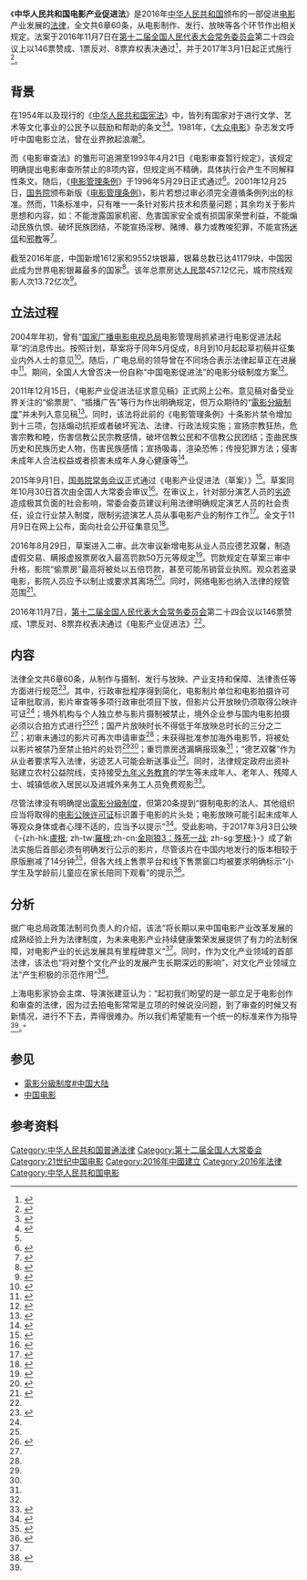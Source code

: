  {{Infobox PRC legislation
| 名称 = 中华人民共和国电影产业促进法
| 简称 = 电影产业促进法
| 提案方 = [[国家新闻出版广电总局|国家新闻出版广电总局]]
| 公布日期 = 2016年11月7日
| 施行日期 = 2017年3月1日
| 类别 = 普通法律
| wikisource = 中华人民共和国电影产业促进法
| pdf = 中华人民共和国电影产业促进法.pdf
| flk-id = MmM5MDlmZGQ2NzhiZjE3OTAxNjc4YmY4MjkxNDA5NDc%3D
<!-- 立法 -->
| 征求意见日期 = 2011年12月15日
| 议会届次 = 第十二届全国人大常委会第二十四次会议
| 人大常委会通过日期 = 2016年11月7日
| 人大通过日期 = 
| 国务院通过日期 = 
| 公布者 = [[国家主席|国家主席]][[习近平|习近平]]
| 公布命令 = 第54号《中华人民共和国主席令》| 自定义立法过程 = 
<!-- 废止 -->
| 废止日期 = 
| 被取代 = 
| 自定义废止过程 = 
}} 
{{中华人民共和国政治}}

《'''中华人民共和国电影产业促进法'''》是2016年[[中华人民共和国|中华人民共和国]]颁布的一部促进[[电影|电影]]产业发展的[[法律|法律]]，全文共6章60条，从电影制作、发行、放映等各个环节作出相关规定。法案于2016年11月7日在[[第十二届全国人民代表大会常务委员会|第十二届全国人民代表大会常务委员会]]第二十四会议上以146票赞成、1票反对、8票弃权表决通过<ref name="通过">{{cite web|title=全国人大表决通过《电影产业促进法》|url=http://ent.qq.com/a/20161107/032630.htm|website=腾讯娱乐|accessdate=2017-03-02|date=2016-11-07|deadurl=no|archiveurl=https://web.archive.org/web/20170302114701/http://ent.qq.com/a/20161107/032630.htm|archivedate=2017-03-02}}</ref>，并于2017年3月1日起正式施行<ref>{{cite web|title=《电影产业促进法》今起实施：劣迹艺人恐禁业|url=http://ent.qq.com/a/20170301/010804.htm?winzoom=0.875|website=腾讯娱乐|accessdate=2017-03-02|date=2017-03-01|deadurl=no|archiveurl=https://web.archive.org/web/20170302114649/http://ent.qq.com/a/20170301/010804.htm?winzoom=0.875|archivedate=2017-03-02}}</ref>。

== 背景 ==
在1954年以及现行的《[[中华人民共和国宪法|中华人民共和国宪法]]》中，皆列有国家对于进行文学、艺术等文化事业的公民予以鼓励和帮助的条文<ref name="54x">{{cite wikisource|title=中华人民共和国宪法（1954年）|wslink= 中华人民共和国宪法 (1954年)|wslanguage=zh|year=1954}}</ref>{{rp|第95条}}<ref name="nxf">{{cite wikisource|title=中华人民共和国宪法|wslink= 中华人民共和国宪法|wslanguage=zh|year=2004}}</ref>{{rp|第47条}}。1981年，《[[大众电影|大众电影]]》杂志发文呼吁中国电影立法，曾在业界掀起浪潮<ref name="解读" />。

而《电影审查法》的雏形可追溯至1993年4月21日《电影审查暂行规定》，该规定明确提出电影审查所禁止的8项内容，但规定尚不精确，具体执行会产生不同解释性条文。随后，《[[:s:电影管理条例_(1996年)|电影管理条例]]》于1996年5月29日正式通过<ref>{{cite web|title=解码大陆电影审查|url=http://news.ifeng.com/shendu/fhzk/detail_2012_06/06/15086064_0.shtml|website=凤凰网|accessdate=2017-03-02|date=2012-06-06|deadurl=no|archiveurl=https://web.archive.org/web/20170302112709/http://news.ifeng.com/shendu/fhzk/detail_2012_06/06/15086064_0.shtml|archivedate=2017-03-02}}</ref>。2001年12月25日，[[中华人民共和国国务院|国务院]]颁布新版《[[:s:电影管理条例_(2001年)|电影管理条例]]》，影片若想过审必须完全遵循条例列出的标准。然而，11条标准中，只有唯一一条针对影片技术和质量问题；其余均关于影片思想和内容，如：不能泄露国家机密、危害国家安全或有损国家荣誉利益，不能煽动民族仇恨、破坏民族团结，不能宣扬淫秽、赌博、暴力或教唆犯罪，不能宣扬[[迷信|迷信]]和[[邪教|邪教]]等<ref>{{cite web|title=解密电影审查委员会 《鬼子来了》立场不当被禁|url=http://news.163.com/07/0221/14/37S3C2SP00011229.html|website=网易|accessdate=2017-03-02|date=2007-02-21|deadurl=yes|archiveurl=https://web.archive.org/web/20161220034550/http://news.163.com/07/0221/14/37S3C2SP00011229.html|archivedate=2016-12-20}}</ref>。

截至2016年底，中国新增1612家和9552块银幕，银幕总数已达41179块，中国因此成为世界电影银幕最多的国家<ref>{{cite web|title=2016年中国电影票房457亿元 观影人次超过13亿|url=http://www.gov.cn/xinwen/2016-12/31/content_5155313.htm|website=中国政府网|accessdate=2017-03-02|date=2016-12-31|deadurl=no|archiveurl=https://web.archive.org/web/20170302195848/http://www.gov.cn/xinwen/2016-12/31/content_5155313.htm|archivedate=2017-03-02}}</ref>。该年总票房达[[人民幣|人民幣]]457.12亿元，城市院线观影人次13.72亿次<ref>{{cite web|title=2016内地票房最终定格457亿 较去年微涨4% 增速放缓同时多个单项纪录被打破|url=http://news.mtime.com/2016/12/29/1564949.html|website=Mtime时光网|accessdate=2017-03-02|date=2016-12-29|deadurl=no|archiveurl=https://web.archive.org/web/20170302194108/http://news.mtime.com/2016/12/29/1564949.html|archivedate=2017-03-02}}</ref>。

== 立法过程 ==
2004年年初，曾有“[[国家广播电影电视总局|国家广播电影电视总局]]电影管理局抓紧进行电影促进法起草”的消息传出。按照计划，草案将于同年5月促成，8月到10月起起草初稿并征集业内外人士的意见<ref>{{cite web|title=看<电影促进法>起草 电影法让"他们"望眼欲穿|url=http://news.xinhuanet.com/ent/2004-03/23/content_1379591.htm|website=新华社|accessdate=2017-03-02|date=2004-03-23|deadurl=no|archiveurl=https://web.archive.org/web/20170302114131/http://news.xinhuanet.com/ent/2004-03/23/content_1379591.htm|archivedate=2017-03-02}}</ref>。随后，广电总局的领导曾在不同场合表示法律起草正在进展中<ref>{{cite web|title=国务院常务会议通过《电影产业促进法（草案）》 中国电影法"孕育"过程漫长 1984年就有第一稿|url=http://news.mtime.com/2015/09/01/1546417.html|website=Mtime时光网|accessdate=2017-03-02|date=2015-09-01|deadurl=no|archiveurl=https://web.archive.org/web/20170302113737/http://news.mtime.com/2015/09/01/1546417.html|archivedate=2017-03-02}}</ref>。期间，全国人大曾否决一份自称“中国电影促进法”的电影分级制度方案<ref>{{cite web|title=First film rating scheme in the making|url=http://www.chinadaily.com.cn/english/doc/2004-12/17/content_400848.htm|website=中国日报|accessdate=2017-03-02|date=2004-12-17|language=en|deadurl=no|archiveurl=https://web.archive.org/web/20150924054201/http://www.chinadaily.com.cn/english/doc/2004-12/17/content_400848.htm|archivedate=2015-09-24}}</ref>。

2011年12月15日，《电影产业促进法征求意见稿》正式网上公布。意见稿对备受业界关注的“偷票房”、“插播广告”等行为作出明确规定，但万众期待的“[[電影分級制度|電影分級制度]]”并未列入意见稿<ref>{{cite web|author1=张麟|title=专家解读《电影产业促进法征求意见》 分级制遥遥无期|url=http://ent.ifeng.com/movie/news/industry/detail_2011_12/16/11365677_0.shtml|website=凤凰网|accessdate=2017-03-02|date=2011-12-16|deadurl=no|archiveurl=https://web.archive.org/web/20170302193631/http://ent.ifeng.com/movie/news/industry/detail_2011_12/16/11365677_0.shtml|archivedate=2017-03-02}}</ref>。同时，该法将此前的《电影管理条例》十条影片禁令增加到十三项，包括煽动抗拒或者破坏宪法、法律、行政法规实施；宣扬宗教狂热，危害宗教和睦，伤害信教公民宗教感情，破坏信教公民和不信教公民团结；歪曲民族历史和民族历史人物，伤害民族感情；宣扬吸毒，渲染恐怖；传授犯罪方法；侵害未成年人合法权益或者损害未成年人身心健康等<ref>{{cite web|author1=周南焱|author2=汪丹|title=娱评：《电影产业促进法》征求意见 有望享税收优惠|url=http://ent.ifeng.com/idolnews/yuping/detail_2011_12/20/11439607_0.shtml?_from_ralated|website=凤凰网|accessdate=2017-03-02|date=2011-12-20|deadurl=no|archiveurl=https://web.archive.org/web/20170302113352/http://ent.ifeng.com/idolnews/yuping/detail_2011_12/20/11439607_0.shtml?_from_ralated|archivedate=2017-03-02}}</ref>。

2015年9月1日，[[国务院常务会议|国务院常务会议]]正式通过《电影产业促进法（草案）》<ref>{{cite web|title=提升产业水平　促进健康发展——专家解读国务院常务会议通过《中华人民共和国电影产业促进法（草案）》|url=http://news.xinhuanet.com/2015-09/01/c_128188809.htm|website=新华社|accessdate=2017-03-02|date=2015-09-01|deadurl=no|archiveurl=https://web.archive.org/web/20170302113542/http://news.xinhuanet.com/2015-09/01/c_128188809.htm|archivedate=2017-03-02}}</ref>。草案同年10月30日首次由全国人大常委会审议<ref>{{cite web|title=电影促进法草案首次被审议 电影院票房造假最高罚款达50万元|url=http://news.mtime.com/2015/10/30/1548312.html|website=Mtime时光网|accessdate=2017-03-02|date=2015-10-30|deadurl=no|archiveurl=https://web.archive.org/web/20170302114148/http://news.mtime.com/2015/10/30/1548312.html|archivedate=2017-03-02}}</ref>。在审议上，针对部分演艺人员的[[劣迹令|劣迹]]造成极其负面的社会影响，常委会委员建议利用法律明确规定演艺人员的社会责任，设立行业禁入制度，限制劣迹演艺人员从事电影产业的制作工作<ref>{{cite web|title=委员建议：劣迹演员屡犯者可终身禁演|url=http://ent.ifeng.com/a/20151105/42522197_0.shtml|website=凤凰网|accessdate=2017-03-02|date=2015-11-05|deadurl=no|archiveurl=https://web.archive.org/web/20170302113141/http://ent.ifeng.com/a/20151105/42522197_0.shtml|archivedate=2017-03-02}}</ref>。全文于11月9日在网上公布，面向社会公开征集意见<ref>{{cite web|title=电影产业促进法（草案）全文公布 现面向社会公开征求意见|url=http://news.mtime.com/2015/11/09/1548700.html|website=Mtime时光网|accessdate=2017-03-02|date=2015-11-09|deadurl=no|archiveurl=https://web.archive.org/web/20170302112800/http://news.mtime.com/2015/11/09/1548700.html|archivedate=2017-03-02}}</ref>。

2016年8月29日，草案进入二审。此次审议新增电影从业人员应德艺双馨，制造虚假交易、瞒报虚报票房收入最高罚款50万元等规定<ref>{{cite web|title=演员导演“德艺双馨”拟入法（图）|url=http://news.163.com/16/0830/07/BVMVJ8NM00014Q4P.html|website=网易|accessdate=2017-03-02|date=2016-08-30|deadurl=yes|archiveurl=https://web.archive.org/web/20170302113757/http://news.163.com/16/0830/07/BVMVJ8NM00014Q4P.html|archivedate=2017-03-02}}</ref>。罚款规定在草案三审中升格，影院“偷票房”最高将被处以五倍罚款，甚至可能吊销营业执照。观众若盗录电影，影院人员应予以制止或要求其离场<ref>{{cite web|title=电影产业促进法草案：电影虚报瞒报票房拟按倍计罚|url=http://news.sohu.com/20161101/n471942158.shtml|website=搜狐|accessdate=2017-03-02|date=2016-11-01|deadurl=no|archiveurl=https://web.archive.org/web/20170302112828/http://news.sohu.com/20161101/n471942158.shtml|archivedate=2017-03-02}}</ref>。同时，网络电影也纳入法律的规管范围<ref>{{cite web|title=电影产业促进法草案三审 网络电影或纳入草案|url=http://news.xinhuanet.com/legal/2016-11/02/c_1119831578.htm|website=新华网|accessdate=2017-03-02|date=2016-11-02|deadurl=no|archiveurl=https://web.archive.org/web/20170302113533/http://news.xinhuanet.com/legal/2016-11/02/c_1119831578.htm|archivedate=2017-03-02}}</ref>。

2016年11月7日，[[第十二届全国人民代表大会常务委员会|第十二届全国人民代表大会常务委员会]]第二十四会议以146票赞成、1票反对、8票弃权表决通过《电影产业促进法》<ref name="通过" />。

== 内容 ==
法律全文共6章60条，从制作与摄制、发行与放映、产业支持和保障、法律责任等方面进行规范<ref name="解读">{{cite web|title=五问解读《电影法》：公开审查标准 严打偷票房|url=http://ent.sina.com.cn/original/youliao/117/|website=新浪网|accessdate=2017-03-02|date=2016-11-11|deadurl=no|archiveurl=https://web.archive.org/web/20170303043113/http://ent.sina.com.cn/original/youliao/117/|archivedate=2017-03-03}}</ref>。其中，行政审批程序得到简化，电影制片单位和电影拍摄许可证审批取消，影片审查等多项行政审批项目下放，但影片公开放映仍须取得公映许可证<ref name="解读" />；境外机构与个人独立参与影片摄制被禁止，境外企业参与国内电影拍摄必须以合拍方式进行<ref name="解读" /><ref name="端传媒">{{cite web|title=中国电影产业促进法正式实施：强化意识形态监管 大力保护国产电影|url=https://theinitium.com/article/20170301-dailynews-movie-censorship/|website=端传媒|accessdate=2017-03-02|date=2017-03-01|archive-url=https://web.archive.org/web/20170303043513/https://theinitium.com/article/20170301-dailynews-movie-censorship/|archive-date=2017-03-03|dead-url=no}}</ref>；国产片放映时长不得低于年放映总时长的三分之二<ref name="解读" />；初审未通过的影片可再次申请审查<ref name="解读" />；未获得批准参加海外电影节，将被处以影片被禁乃至禁止拍片的处罚<ref name="解读" /><ref name="端传媒" />；重罚票房透漏瞒报现象<ref name="解读" />；“德艺双馨”作为从业者要求写入法律，劣迹艺人可能会断送事业<ref name="解读" />。同时，法律规定政府出资补贴建立农村公益院线，支持接受[[九年义务教育|九年义务教育]]的学生等未成年人、老年人、残障人士、城镇低收入居民以及进城外来务工人员免费观影<ref>{{cite web|title=《电影产业促进法》3月1日正式实施，中国电影将迎来这10大变革！|url=http://mp.weixin.qq.com/s?__biz=MjM5NzEzNjA2MA==&mid=2650237926&idx=3&sn=e22a7e7ed28cfef5e3b5d9838b271258&chksm=bedd583589aad123f12e75f067107f7c3a2ad0b06a6640c25e05c9bf631f273147b0c66a0ffc&mpshare=1&scene=1&srcid=0228z9xIlkNXSXsTv3U1xeSh#rd|website=毒舌TV微信公众号|accessdate=2017-03-02|date=2017-02-28|archive-date=2021-06-29|archive-url=https://web.archive.org/web/20210629033129/https://mp.weixin.qq.com/s?__biz=MjM5NzEzNjA2MA==&mid=2650237926&idx=3&sn=e22a7e7ed28cfef5e3b5d9838b271258&chksm=bedd583589aad123f12e75f067107f7c3a2ad0b06a6640c25e05c9bf631f273147b0c66a0ffc&mpshare=1&scene=1&srcid=0228z9xIlkNXSXsTv3U1xeSh#rd|dead-url=no}}</ref>。

尽管法律没有明确提出[[電影分級制度|電影分級制度]]，但第20条提到“摄制电影的法人、其他组织应当将取得的[[电影公映许可证|电影公映许可证]]标识置于电影的片头处；电影放映可能引起未成年人等观众身体或者心理不适的，应当予以提示”<ref>{{cite web|title=《金刚狼3》打出观影提示 电影分级制呼之欲出?|url=http://news.youth.cn/jsxw/201703/t20170302_9199910.htm|website=中国青年网|accessdate=2017-03-02|date=2017-03-02|deadurl=no|archiveurl=https://web.archive.org/web/20170302194354/http://news.youth.cn/jsxw/201703/t20170302_9199910.htm|archivedate=2017-03-02}}</ref>。受此影响，于2017年3月3日公映《-{zh-hk:[[羅根_(電影)|盧根]]; zh-tw:[[羅根_(電影)|羅根]];zh-cn:[[羅根_(電影)|金刚狼3：殊死一战]]; zh-sg:[[羅根_(電影)|罗根]];}-》成了新法实施后首部必须有明确发行公示的影片，尽管该片在中国内地发行的版本相较于原版删减了14分钟<ref>{{cite web|url=http://news.mtime.com/2017/02/23/1566638.html|title=《金刚狼3》内地片长删减14分钟 或为血腥暴力镜头 该片北美定为R级|publisher=Mtime时光网|date=2017-02-23|accessdate=2017-02-23|deadurl=yes|archiveurl=https://web.archive.org/web/20170224053958/http://news.mtime.com/2017/02/23/1566638.html|archivedate=2017-02-24}}</ref>，但各大线上售票平台和线下售票窗口均被要求明确标示“小学生及学龄前儿童应在家长陪同下观看”的提示<ref>{{cite web|title=《电影产业促进法》发威 要求《金刚狼3》加观影提示|url=http://ent.qq.com/a/20170301/031019.htm?winzoom=1|website=腾讯网|accessdate=2017-03-02|date=2017-03-01|deadurl=yes|archiveurl=https://web.archive.org/web/20170302193841/http://ent.qq.com/a/20170301/031019.htm?winzoom=1|archivedate=2017-03-02}}</ref>。

== 分析 ==
据广电总局政策法制司负责人的介绍，该法“将长期以来中国电影产业改革发展的成熟经验上升为法律制度，为未来电影产业持续健康繁荣发展提供了有力的法制保障，对电影产业的长远发展具有里程碑意义”<ref name="通过" />。同时，作为文化产业领域的首部法律，该法也“将对整个文化产业的发展产生长期深远的影响”，对文化产业领域立法“产生积极的示范作用”<ref>{{cite web|title=“文化产业第一部法律”电影行业促进法出台|url=http://3wyu.baijia.baidu.com/article/684239|website=百度百家|accessdate=2017-03-02|date=2016-11-08|deadurl=no|archiveurl=https://web.archive.org/web/20170303042729/http://3wyu.baijia.baidu.com/article/684239|archivedate=2017-03-03}}</ref>。

上海电影家协会主席、导演张建亚认为：“起初我们盼望的是一部立足于电影创作和审查的法律，因为过去拍电影常常是立项的时候说没问题，到了审查的时候又有新情况，进行不下去，弄得很难办。所以我们希望能有一个统一的标准来作为指导<ref name="端传媒" />。”

== 参见 ==
{{Wikisource|中华人民共和国电影产业促进法}}
*[[電影分級制度#中国大陆|電影分級制度#中国大陆]]
*[[中国电影|中国电影]]

== 参考资料 ==
{{reflist|2}}
{{中国大陆电影}}
[[Category:中华人民共和国普通法律|Category:中华人民共和国普通法律]]
[[Category:第十二届全国人大常委会|Category:第十二届全国人大常委会]]
[[Category:21世纪中国电影|Category:21世纪中国电影]]
[[Category:2016年中國建立|Category:2016年中國建立]]
[[Category:2016年法律|Category:2016年法律]]
[[Category:中华人民共和国电影|Category:中华人民共和国电影]]